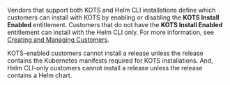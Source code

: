 Vendors that support both KOTS and Helm CLI installations define which customers can install with KOTS by enabling or disabling the **KOTS Install Enabled** entitlement. Customers that do not have the **KOTS Install Enabled** entitlement can install with the Helm CLI only. For more information, see [Creating and Managing Customers](releases-creating-customer).

KOTS-enabled customers cannot install a release unless the release contains the Kubernetes manifests required for KOTS installations. And, Helm CLI-only customers cannot install a release unless the release contains a Helm chart.